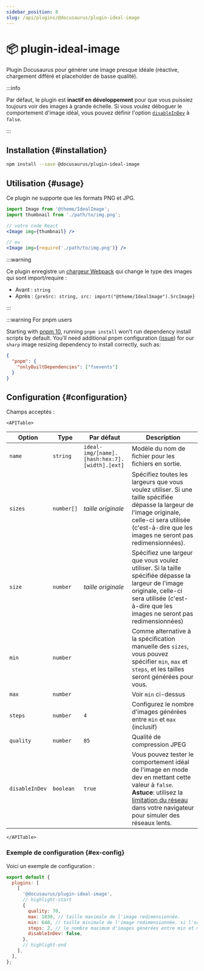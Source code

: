 ```yaml
---
sidebar_position: 8
slug: /api/plugins/@docusaurus/plugin-ideal-image
---
```


# 📦 plugin-ideal-image


Plugin Docusaurus pour générer une image presque idéale (réactive, chargement différé et placeholder de basse qualité).

:::info

Par défaut, le plugin est **inactif en développement** pour que vous puissiez toujours voir des images à grande échelle. Si vous voulez déboguer le comportement d'image idéal, vous pouvez définir l'option [`disableInDev`](#disableInDev) à `false`.

:::

## Installation {#installation}

```bash npm2yarn
npm install --save @docusaurus/plugin-ideal-image
```

## Utilisation {#usage}

Ce plugin ne supporte que les formats PNG et JPG.

```jsx
import Image from '@theme/IdealImage';
import thumbnail from './path/to/img.png';

// votre code React
<Image img={thumbnail} />

// ou
<Image img={require('./path/to/img.png')} />
```

:::warning

Ce plugin enregistre un [chargeur Webpack](https://webpack.js.org/loaders/) qui change le type des images qui sont import/require :

- Avant : `string`
- Après : `{preSrc: string, src: import("@theme/IdealImage").SrcImage}`

:::

:::warning For pnpm users

Starting with [pnpm 10](https://github.com/pnpm/pnpm/releases/tag/v10.0.0), running `pnpm install` won't run dependency install scripts by default. You'll need additional pnpm configuration ([issue](https://github.com/lovell/sharp/issues/4343)) for our `sharp` image resizing dependency to install correctly, such as:

```json title="package.json"
{
  "pnpm": {
    "onlyBuiltDependencies": ["fsevents"]
  }
}
```

## Configuration {#configuration}

Champs acceptés :

```mdx-code-block
<APITable>
```

| Option         | Type       | Par défaut                                    | Description                                                                                                                                                                                                                                                                             |
| -------------- | ---------- | --------------------------------------------- | --------------------------------------------------------------------------------------------------------------------------------------------------------------------------------------------------------------------------------------------------------------------------------------- |
| `name`         | `string`   | `ideal-img/[name].[hash:hex:7].[width].[ext]` | Modèle du nom de fichier pour les fichiers en sortie.                                                                                                                                                                                                                                   |
| `sizes`        | `number[]` | _taille originale_                            | Spécifiez toutes les largeurs que vous voulez utiliser. Si une taille spécifiée dépasse la largeur de l'image originale, celle-ci sera utilisée (c'est-à-dire que les images ne seront pas redimensionnées).                                                                            |
| `size`         | `number`   | _taille originale_                            | Spécifiez une largeur que vous voulez utiliser. Si la taille spécifiée dépasse la largeur de l'image originale, celle-ci sera utilisée (c'est-à-dire que les images ne seront pas redimensionnées)                                                                                      |
| `min`          | `number`   |                                               | Comme alternative à la spécification manuelle des `sizes`, vous pouvez spécifier `min`, `max` et `steps`, et les tailles seront générées pour vous.                                                                                                                                     |
| `max`          | `number`   |                                               | Voir `min` ci-dessus                                                                                                                                                                                                                                                                    |
| `steps`        | `number`   | `4`                                           | Configurez le nombre d'images générées entre `min` et `max` (inclusif)                                                                                                                                                                                                                  |
| `quality`      | `number`   | `85`                                          | Qualité de compression JPEG                                                                                                                                                                                                                                                             |
| `disableInDev` | `boolean`  | `true`                                        | Vous pouvez tester le comportement idéal de l'image en mode dev en mettant cette valeur à `false`. **Astuce**: utilisez la [limitation du réseau](https://www.browserstack.com/guide/how-to-perform-network-throttling-in-chrome) dans votre navigateur pour simuler des réseaux lents. |

```mdx-code-block
</APITable>
```

### Exemple de configuration {#ex-config}

Voici un exemple de configuration :

```js title="docusaurus.config.js"
export default {
  plugins: [
    [
      '@docusaurus/plugin-ideal-image',
      // highlight-start
      {
        quality: 70,
        max: 1030, // taille maximale de l'image redimensionnée.
        min: 640, // taille minimale de l'image redimensionnée. si l'originale est plus petite, utiliser cette taille.
        steps: 2, // le nombre maximum d'images générées entre min et max (inclus)
        disableInDev: false,
      },
      // highlight-end
    ],
  ],
};
```
